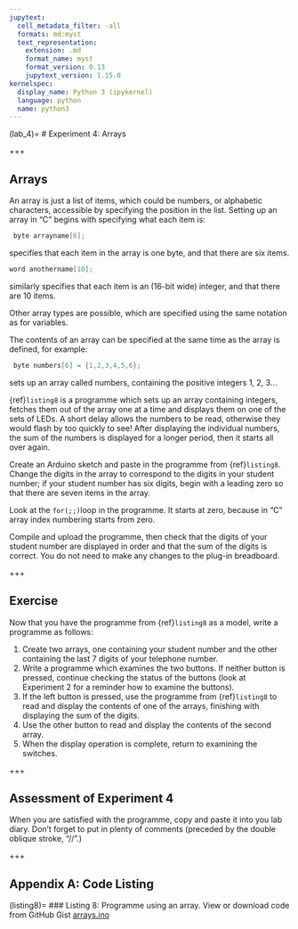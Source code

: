 ```yaml
---
jupytext:
  cell_metadata_filter: -all
  formats: md:myst
  text_representation:
    extension: .md
    format_name: myst
    format_version: 0.13
    jupytext_version: 1.15.0
kernelspec:
  display_name: Python 3 (ipykernel)
  language: python
  name: python3
---
```


(lab_4)=
# Experiment 4: Arrays

+++

## Arrays

An array is just a list of items, which could be numbers, or alphabetic
characters, accessible by specifying the position in the list. Setting
up an array in "C" begins with specifying what each item is:

```c
 byte arrayname[6]; 
```

specifies that each item in the array is one byte, and that there are
six items.

```c
word anothername[10]; 
```

similarly specifies that each item is an (16-bit wide) integer, and that
there are 10 items.

Other array types are possible, which are specified using the same
notation as for variables.

The contents of an array can be specified at the same time as the array
is defined, for example:

```c
 byte numbers[6] = {1,2,3,4,5,6}; 
```

sets up an array called numbers, containing the positive integers 1, 2,
3...

{ref}`listing8` is a programme which sets up an array containing integers,
fetches them out of the array one at a time and displays them on one of
the sets of LEDs. A short delay allows the numbers to be read, otherwise
they would flash by too quickly to see! After displaying the individual
numbers, the sum of the numbers is displayed for a longer period, then
it starts all over again.

Create an Arduino sketch and paste in the programme from {ref}`listing8`.
Change the digits in the array to correspond to the digits in your
student number; if your student number has six digits, begin with a
leading zero so that there are seven items in the array.

Look at the `for(;;) `loop in the programme. It starts at zero, because
in "C" array index numbering starts from zero.

Compile and upload the programme, then check that the digits of your
student number are displayed in order and that the sum of the digits is
correct. You do not need to make any changes to the plug-in breadboard.

+++

## Exercise

Now that you have the programme from {ref}`listing8` as a model, write a
programme as follows:

1.  Create two arrays, one containing your student number and the other
    containing the last 7 digits of your telephone number.
2.  Write a programme which examines the two buttons. If neither button
    is pressed, continue checking the status of the buttons (look at
    Experiment 2 for a reminder how to examine the buttons).
3.  If the left button is pressed, use the programme from {ref}`listing8`
    to read and display the contents of one of the arrays, finishing
    with displaying the sum of the digits.
4.  Use the other button to read and display the contents of the second
    array.
5.  When the display operation is complete, return to examining the
    switches.

+++

## Assessment of Experiment 4

When you are satisfied with the programme, copy and paste it into you
lab diary. Don't forget to put in plenty of comments (preceded by the
double oblique stroke, "//".)

+++

## Appendix A: Code Listing

(listing8)=
### Listing 8: Programme using an array.
View or
download code from GitHub
Gist [arrays.ino](https://gist.github.com/cpjobling/2170231c0092f07d3aa0495f8220098d)
<script src="https://gist.github.com/cpjobling/2170231c0092f07d3aa0495f8220098d.js"></script>
